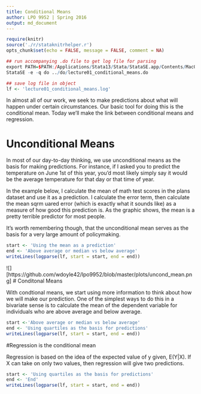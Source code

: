 ```yaml
---
title: Conditional Means
author: LPO 9952 | Spring 2016
output: md_document
---
```



```r
require(knitr)
source('./r/stataknitrhelper.r')
opts_chunk$set(echo = FALSE, message = FALSE, comment = NA)
```

```r
## run accompanying .do file to get log file for parsing
export PATH=$PATH:/Applications/Stata13/Stata/StataSE.app/Contents/MacOS
StataSE -e -q do ../do/lecture01_conditional_means.do
```

```r
## save log file in object
lf <- 'lecture01_conditional_means.log'
```

In almost all of our work, we seek to make predictions about what will 
happen under certain circumstances. Our basic tool for doing this is 
the conditional mean. Today we'll make the link between conditional 
means and regression.

# Unconditional Means

In most of our day-to-day thinking, we use unconditional means as the 
basis for making predictions. For instance, if I asked you to predict 
the temperature on June 1st of this year, you'd most likely simply say 
it would be the average temperature for that day or that time of 
year. 

In the example below, I calculate the mean of math test scores in the 
plans dataset and use it as a prediction. I calculate the error term,
then calculate the mean sqrm  uared error (which is exactly what it sounds 
like) as a measure of how good this prediction is. As the graphic 
shows, the mean is a pretty terrible predictor for most people.

It's worth remembering though, that the unconditional mean serves as
the basis for a very large amount of policymaking.


```r
start <- 'Using the mean as a prediction'
end <- 'Above average or median vs below average'
writeLines(logparse(lf, start = start, end = end))
```


![][https://github.com/wdoyle42/lpo9952/blob/master/plots/uncond_mean.png]
# Conditonal Means

With condtional means, we start using more information to think about 
how we will make our prediction. One of the simplest ways to do this 
in a bivariate sense is to calculate the mean of the dependent 
variable for individuals who are above average and below average. 


```r
start <-'Above average or median vs below average' 
end <- 'Using quartiles as the basis for predictions'
writeLines(logparse(lf, start = start, end = end))
```

#Regression is the conditional mean

Regression is based on the idea of the expected value of y given,
E(Y|X). If X can take on only two values, then regression will give
two predictions. 

```r
start <- 'Using quartiles as the basis for predictions'
end <- 'End'
writeLines(logparse(lf, start = start, end = end))
```



